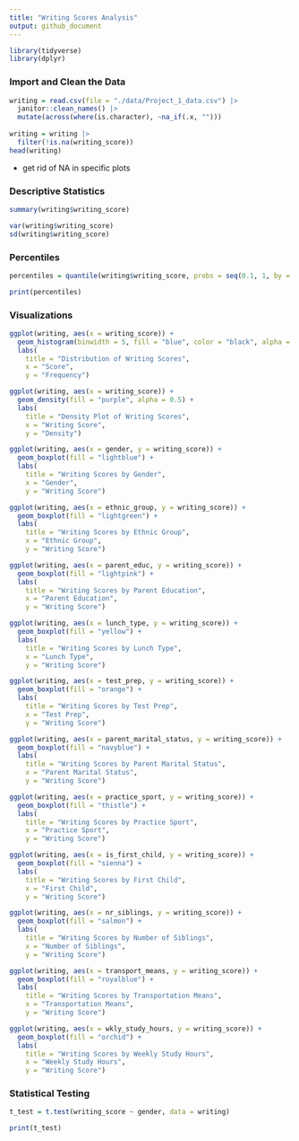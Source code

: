 ```yaml
---
title: "Writing Scores Analysis"
output: github_document
---
```


```r
library(tidyverse)
library(dplyr)
```


### Import and Clean the Data
```r
writing = read.csv(file = "./data/Project_1_data.csv") |> 
  janitor::clean_names() |> 
  mutate(across(where(is.character), ~na_if(.x, "")))
  
writing = writing |> 
  filter(!is.na(writing_score))
head(writing)
```


*    get rid of NA in specific plots

### Descriptive Statistics
```r
summary(writing$writing_score)

var(writing$writing_score)
sd(writing$writing_score)
```


### Percentiles
```r
percentiles = quantile(writing$writing_score, probs = seq(0.1, 1, by = 0.1))

print(percentiles)
```


### Visualizations
```r
ggplot(writing, aes(x = writing_score)) +
  geom_histogram(binwidth = 5, fill = "blue", color = "black", alpha = 0.7) +
  labs(
    title = "Distribution of Writing Scores",
    x = "Score",
    y = "Frequency")
```

```r
ggplot(writing, aes(x = writing_score)) +
  geom_density(fill = "purple", alpha = 0.5) +
  labs(
    title = "Density Plot of Writing Scores",
    x = "Writing Score",
    y = "Density")
```

```r
ggplot(writing, aes(x = gender, y = writing_score)) +
  geom_boxplot(fill = "lightblue") +
  labs(
    title = "Writing Scores by Gender",
    x = "Gender",
    y = "Writing Score")
```

```r
ggplot(writing, aes(x = ethnic_group, y = writing_score)) +
  geom_boxplot(fill = "lightgreen") +
  labs(
    title = "Writing Scores by Ethnic Group",
    x = "Ethnic Group",
    y = "Writing Score")
```

```r
ggplot(writing, aes(x = parent_educ, y = writing_score)) +
  geom_boxplot(fill = "lightpink") +
  labs(
    title = "Writing Scores by Parent Education",
    x = "Parent Education",
    y = "Writing Score")
```

```r
ggplot(writing, aes(x = lunch_type, y = writing_score)) +
  geom_boxplot(fill = "yellow") +
  labs(
    title = "Writing Scores by Lunch Type",
    x = "Lunch Type",
    y = "Writing Score")
```

```r
ggplot(writing, aes(x = test_prep, y = writing_score)) +
  geom_boxplot(fill = "orange") +
  labs(
    title = "Writing Scores by Test Prep",
    x = "Test Prep",
    y = "Writing Score")
```

```r
ggplot(writing, aes(x = parent_marital_status, y = writing_score)) +
  geom_boxplot(fill = "navyblue") +
  labs(
    title = "Writing Scores by Parent Marital Status",
    x = "Parent Marital Status",
    y = "Writing Score")
```

```r
ggplot(writing, aes(x = practice_sport, y = writing_score)) +
  geom_boxplot(fill = "thistle") +
  labs(
    title = "Writing Scores by Practice Sport",
    x = "Practice Sport",
    y = "Writing Score")
```

```r
ggplot(writing, aes(x = is_first_child, y = writing_score)) +
  geom_boxplot(fill = "sienna") +
  labs(
    title = "Writing Scores by First Child",
    x = "First Child",
    y = "Writing Score")
```

```r
ggplot(writing, aes(x = nr_siblings, y = writing_score)) +
  geom_boxplot(fill = "salmon") +
  labs(
    title = "Writing Scores by Number of Siblings",
    x = "Number of Siblings",
    y = "Writing Score")
```

```r
ggplot(writing, aes(x = transport_means, y = writing_score)) +
  geom_boxplot(fill = "royalblue") +
  labs(
    title = "Writing Scores by Transportation Means",
    x = "Transportation Means",
    y = "Writing Score")
```

```r
ggplot(writing, aes(x = wkly_study_hours, y = writing_score)) +
  geom_boxplot(fill = "orchid") +
  labs(
    title = "Writing Scores by Weekly Study Hours",
    x = "Weekly Study Hours",
    y = "Writing Score")
```

### Statistical Testing
```r
t_test = t.test(writing_score ~ gender, data = writing)

print(t_test)
```
